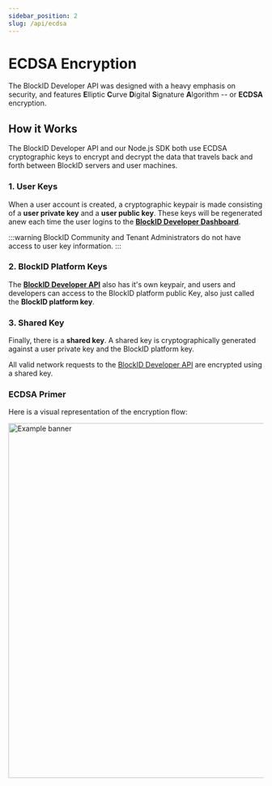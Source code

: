 ```yaml
---
sidebar_position: 2
slug: /api/ecdsa
---
```


# ECDSA Encryption 
 

The BlockID Developer API was designed with a heavy emphasis on security, and features **E**lliptic **C**urve **D**igital **S**ignature **A**lgorithm -- or **ECDSA** encryption.  


## How it Works 

The BlockID Developer API and our Node.js SDK both use ECDSA cryptographic keys to encrypt and decrypt the data that travels back and forth between BlockID servers and user machines.   


### 1. User Keys

When a user account is created, a cryptographic keypair is made consisting of a **user private key** and a **user public key**. These keys will be regenerated anew each time the user logins to the **[BlockID Developer Dashboard](https://1k-dev.1kosmos.net/devportal/)**. 

:::warning 
BlockID Community and Tenant Administrators do not have access to user key information. 
:::
 


### 2. BlockID Platform Keys

The **[BlockID Developer API](https://blockid-trial.1kosmos.net/swagger-ui.html)** also has it's own keypair, and users and developers can access to the BlockID platform public Key, also just called the **BlockID platform key**. 

### 3. Shared Key

Finally, there is a **shared key**. A shared key is cryptographically generated against a user private key and the BlockID platform key.


All valid network requests to the [BlockID Developer API](https://blockid-trial.1kosmos.net/swagger-ui.html) are encrypted using a shared key. 



### ECDSA Primer
Here is a visual representation of the encryption flow:

<img src={myImageUrl} alt="Example banner" width="700" align="center"/>







